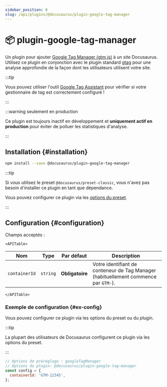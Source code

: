 ```yaml
---
sidebar_position: 8
slug: /api/plugins/@docusaurus/plugin-google-tag-manager
---
```


# 📦 plugin-google-tag-manager


Un plugin pour ajouter [Google Tag Manager (gtm.js)](https://developers.google.com/tag-platform/tag-manager) à un site Docusaurus. Utilisez ce plugin en conjonction avec le plugin standard [gtag](./plugin-google-gtag.mdx) pour une analyse approfondie de la façon dont les utilisateurs utilisent votre site.

:::tip

Vous pouvez utiliser l'outil [Google Tag Assistant](https://tagassistant.google.com/) pour vérifier si votre gestionnaire de tag est correctement configuré !

:::

:::warning seulement en production

Ce plugin est toujours inactif en développement et **uniquement actif en production** pour éviter de polluer les statistiques d'analyse.

:::

## Installation {#installation}

```bash npm2yarn
npm install --save @docusaurus/plugin-google-tag-manager
```

:::tip

Si vous utilisez le preset `@docusaurus/preset-classic`, vous n'avez pas besoin d'installer ce plugin en tant que dépendance.

Vous pouvez configurer ce plugin via les [options du preset](../../using-plugins.mdx#docusauruspreset-classic).

:::

## Configuration {#configuration}

Champs acceptés :

```mdx-code-block
<APITable>
```

| Nom           | Type     | Par défaut      | Description                                                                         |
| ------------- | -------- | --------------- | ----------------------------------------------------------------------------------- |
| `containerId` | `string` | **Obligatoire** | Votre identifiant de conteneur de Tag Manager (habituellement commence par `GTM-`). |

```mdx-code-block
</APITable>
```

### Exemple de configuration {#ex-config}

Vous pouvez configurer ce plugin via les options du preset ou du plugin.

:::tip

La plupart des utilisateurs de Docusaurus configurent ce plugin via les options du preset.

:::

```js config-tabs
// Options de préréglage : googleTagManager
// Options du plugin: @docusaurus/plugin-google-tag-manager
const config = {
  containerId: 'GTM-12345',
};
```

